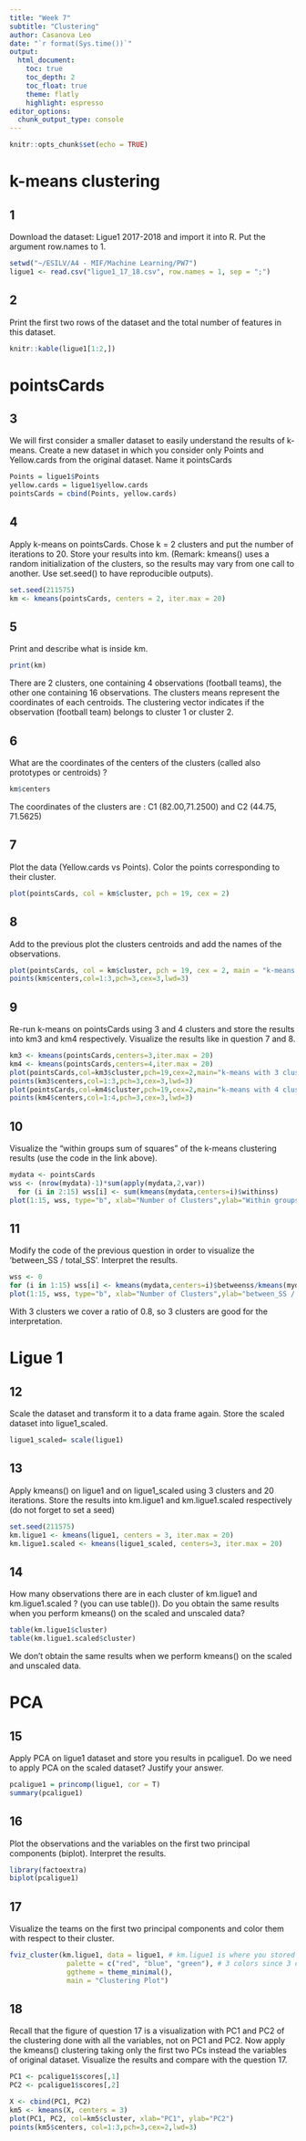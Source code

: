 ---
title: "Week 7"
subtitle: "Clustering"
author: Casanova Leo
date: "`r format(Sys.time())`"
output:
  html_document:
    toc: true
    toc_depth: 2
    toc_float: true
    theme: flatly
    highlight: espresso
editor_options: 
  chunk_output_type: console
---

```{r setup, include=FALSE}
knitr::opts_chunk$set(echo = TRUE)
```

# k-means clustering

## 1
Download the dataset: Ligue1 2017-2018  and import it into R. Put the argument row.names to 1.
```{r}
setwd("~/ESILV/A4 - MIF/Machine Learning/PW7")
ligue1 <- read.csv("ligue1_17_18.csv", row.names = 1, sep = ";")
```

## 2 
Print the first two rows of the dataset and the total number of features in this dataset.
```{r}
knitr::kable(ligue1[1:2,])
```

# pointsCards

## 3
We will first consider a smaller dataset to easily understand the results of k-means. Create a new dataset in which you consider only Points and Yellow.cards from the original dataset. Name it pointsCards
```{r}
Points = ligue1$Points
yellow.cards = ligue1$yellow.cards
pointsCards = cbind(Points, yellow.cards)
```

## 4
Apply k-means on pointsCards. Chose k = 2 clusters and put the number of iterations to 20. Store your results into km. (Remark: kmeans() uses a random initialization of the clusters, so the results may vary from one call to another. Use set.seed() to have reproducible outputs).
```{r}
set.seed(211575)
km <- kmeans(pointsCards, centers = 2, iter.max = 20)
```

## 5
Print and describe what is inside km.
```{r}
print(km)
```
There are 2 clusters, one containing 4 observations (football teams), the other one containing 16 observations.
The clusters means represent the coordinates of each centroids.
The clustering vector indicates if the observation (football team) belongs to cluster 1 or cluster 2.


## 6
What are the coordinates of the centers of the clusters (called also prototypes or centroids) ?
```{r}
km$centers
```
The coordinates of the clusters are : C1 (82.00,71.2500) and C2 (44.75, 71.5625) 

## 7
Plot the data (Yellow.cards vs Points). Color the points corresponding to their cluster.
```{r}
plot(pointsCards, col = km$cluster, pch = 19, cex = 2)
```

## 8
Add to the previous plot the clusters centroids and add the names of the observations.
```{r}
plot(pointsCards, col = km$cluster, pch = 19, cex = 2, main = "k-means with 2 clusters", xlab = "Points", ylab = "yellow.cards")
points(km$centers,col=1:3,pch=3,cex=3,lwd=3)
```

## 9
Re-run k-means on pointsCards using 3 and 4 clusters and store the results into km3 and km4 respectively. Visualize the results like in question 7 and 8.
```{r}
km3 <- kmeans(pointsCards,centers=3,iter.max = 20)
km4 <- kmeans(pointsCards,centers=4,iter.max = 20)
plot(pointsCards,col=km3$cluster,pch=19,cex=2,main="k-means with 3 clusters",xlab ="Points",ylab="yellow.cards")
points(km3$centers,col=1:3,pch=3,cex=3,lwd=3) 
plot(pointsCards,col=km4$cluster,pch=19,cex=2,main="k-means with 4 clusters",xlab ="Points",ylab="yellow.cards")
points(km4$centers,col=1:4,pch=3,cex=3,lwd=3) 
```

## 10
Visualize the "within groups sum of squares" of the k-means clustering results (use the code in the link above).
```{r}
mydata <- pointsCards
wss <- (nrow(mydata)-1)*sum(apply(mydata,2,var))
  for (i in 2:15) wss[i] <- sum(kmeans(mydata,centers=i)$withinss)
plot(1:15, wss, type="b", xlab="Number of Clusters",ylab="Within groups sum of squares", main="within groups sum of squares")
```

## 11
Modify the code of the previous question in order to visualize the 'between_SS / total_SS'. Interpret the results.
```{r}
wss <- 0
for (i in 1:15) wss[i] <- kmeans(mydata,centers=i)$betweenss/kmeans(mydata,centers=i)$totss
plot(1:15, wss, type="b", xlab="Number of Clusters",ylab="between_SS / total_SS", main="between_SS / total_SS")
```

With 3 clusters we cover a ratio of 0.8, so 3 clusters are good for the interpretation.

# Ligue 1

## 12
Scale the dataset and transform it to a data frame again. Store the scaled dataset into ligue1_scaled.
```{r}
ligue1_scaled= scale(ligue1)
```

## 13
Apply kmeans() on ligue1 and on ligue1_scaled using 3 clusters and 20 iterations. Store the results into km.ligue1 and km.ligue1.scaled respectively (do not forget to set a seed)
```{r}
set.seed(211575)
km.ligue1 <- kmeans(ligue1, centers = 3, iter.max = 20)
km.ligue1.scaled <- kmeans(ligue1_scaled, centers=3, iter.max = 20)
```

## 14
How many observations there are in each cluster of km.ligue1 and km.ligue1.scaled ? (you can use table()). Do you obtain the same results when you perform kmeans() on the scaled and unscaled data?
```{r}
table(km.ligue1$cluster)
table(km.ligue1.scaled$cluster)
```
We don't obtain the same results when we perform kmeans() on the scaled and unscaled data.

# PCA

## 15
Apply PCA on ligue1 dataset and store you results in pcaligue1. Do we need to apply PCA on the scaled dataset? Justify your answer.
```{r}
pcaligue1 = princomp(ligue1, cor = T) 
summary(pcaligue1)
```

## 16 
Plot the observations and the variables on the first two principal components (biplot). Interpret the results.
```{r}
library(factoextra)
biplot(pcaligue1)
```

## 17
Visualize the teams on the first two principal components and color them with respect to their cluster.
```{r}
fviz_cluster(km.ligue1, data = ligue1, # km.ligue1 is where you stored your kmeans results
              palette = c("red", "blue", "green"), # 3 colors since 3 clusters
              ggtheme = theme_minimal(),
              main = "Clustering Plot")

```

## 18
Recall that the figure of question 17 is a visualization with PC1 and PC2 of the clustering done with all the variables, not on PC1 and PC2. Now apply the kmeans() clustering taking only the first two PCs instead the variables of original dataset. Visualize the results and compare with the question 17.
```{r}
PC1 <- pcaligue1$scores[,1]
PC2 <- pcaligue1$scores[,2]

X <- cbind(PC1, PC2)
km5 <- kmeans(X, centers = 3)
plot(PC1, PC2, col=km5$cluster, xlab="PC1", ylab="PC2")
points(km5$centers, col=1:3,pch=3,cex=2,lwd=3)
```



